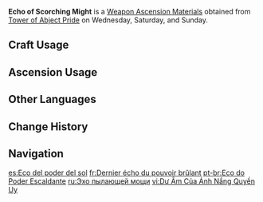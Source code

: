 {{Item Infobox
|id          = 114045
|image       = Item Echo of Scorching Might.png
|type        = Weapon Ascension Materials
|group       = Scorching Mights
|invCategory = Character Development Items
|quality     = 2
|description = A long time ago, the people of the [[Scarlet King|Lord of Deserts]] carved these imperial insignias based on robust beetles to memorialize the bright sun that marked the shifting of day and night, as well as the infinity of such times.<br />Though the name of that Lord is no longer mentioned, these imperial insignias have been preserved through time, each bearing a faint ambiance of those past glories.<br />These insignias travel with the descendants of the [[The Eremites|Eremite Tribe]], silently telling the tales of their then-Lord.
|day1        = Wednesday
|day2        = Saturday
|day3        = Sunday
|source1     = Tower of Abject Pride
|source2     = [[Parametric Transformer]]
}}
'''Echo of Scorching Might''' is a [[Weapon Ascension Materials]] obtained from [[Tower of Abject Pride]] on Wednesday, Saturday, and Sunday.

==Craft Usage==
{{Craft Usage}}

==Ascension Usage==
{{Ascension Usage}}

==Other Languages==
{{Other Languages
|en      = Echo of Scorching Might
|zhs     = 烈日威权的残响
|zhs_rm  = Lièrì Wēiquán de Cánxiǎng
|zht     = 烈日威權的殘響
|zht_rm  = Lièrì Wēiquán de Cánxiǎng
|zh_tl   = 
|ja      = 烈日権威の残響
|ja_rm   = Retsujitsu Keni no Zankyou
|ja_tl   = Echo of the Blazing Sun's Authority
|ko      = 태양 같은 권위의 메아리
|ko_rm   = Taeyang Gateun Gwonwi-ui Meari
|ko_tl   = Echo of Sun-like Authority
|es      = Eco del poder del sol
|es_tl   = Echo of the Power of the Sun
|fr      = Dernier écho du pouvoir brûlant
|fr_tl   = Last Echo of Burning Might
|ru      = Эхо пылающей мощи
|ru_tl   = Echo of Schorching Might
|th      = Echo of Scorching Might
|vi      = Dư Âm Của Ánh Nắng Quyền Uy
|vi_tl   =
|de      = Echo der sengenden Macht
|de_tl   = Echo of Scorching Might
|id      = Echo of Scorching Might
|pt      = Eco do Poder Escaldante
|pt_tl   =
|tr      = Kavurucu Kuvvetin Yankısı
|tr_tl   = 
|it      = Eco di possanza infuocata
|it_tl   = Echo of Fiery Might
}}

==Change History==
{{Change History|3.0}}

==Navigation==
{{Development Item Navbox|Weapon Materials}}

[[es:Eco del poder del sol]]
[[fr:Dernier écho du pouvoir brûlant]]
[[pt-br:Eco do Poder Escaldante]]
[[ru:Эхо пылающей мощи]]
[[vi:Dư Âm Của Ánh Nắng Quyền Uy]]
